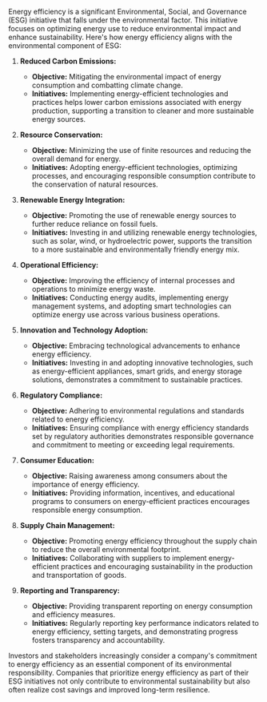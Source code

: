 Energy efficiency is a significant Environmental, Social, and Governance (ESG) initiative that falls under the environmental factor. This initiative focuses on optimizing energy use to reduce environmental impact and enhance sustainability. Here's how energy efficiency aligns with the environmental component of ESG:

1. **Reduced Carbon Emissions:**
   - **Objective:** Mitigating the environmental impact of energy consumption and combatting climate change.
   - **Initiatives:** Implementing energy-efficient technologies and practices helps lower carbon emissions associated with energy production, supporting a transition to cleaner and more sustainable energy sources.

2. **Resource Conservation:**
   - **Objective:** Minimizing the use of finite resources and reducing the overall demand for energy.
   - **Initiatives:** Adopting energy-efficient technologies, optimizing processes, and encouraging responsible consumption contribute to the conservation of natural resources.

3. **Renewable Energy Integration:**
   - **Objective:** Promoting the use of renewable energy sources to further reduce reliance on fossil fuels.
   - **Initiatives:** Investing in and utilizing renewable energy technologies, such as solar, wind, or hydroelectric power, supports the transition to a more sustainable and environmentally friendly energy mix.

4. **Operational Efficiency:**
   - **Objective:** Improving the efficiency of internal processes and operations to minimize energy waste.
   - **Initiatives:** Conducting energy audits, implementing energy management systems, and adopting smart technologies can optimize energy use across various business operations.

5. **Innovation and Technology Adoption:**
   - **Objective:** Embracing technological advancements to enhance energy efficiency.
   - **Initiatives:** Investing in and adopting innovative technologies, such as energy-efficient appliances, smart grids, and energy storage solutions, demonstrates a commitment to sustainable practices.

6. **Regulatory Compliance:**
   - **Objective:** Adhering to environmental regulations and standards related to energy efficiency.
   - **Initiatives:** Ensuring compliance with energy efficiency standards set by regulatory authorities demonstrates responsible governance and commitment to meeting or exceeding legal requirements.

7. **Consumer Education:**
   - **Objective:** Raising awareness among consumers about the importance of energy efficiency.
   - **Initiatives:** Providing information, incentives, and educational programs to consumers on energy-efficient practices encourages responsible energy consumption.

8. **Supply Chain Management:**
   - **Objective:** Promoting energy efficiency throughout the supply chain to reduce the overall environmental footprint.
   - **Initiatives:** Collaborating with suppliers to implement energy-efficient practices and encouraging sustainability in the production and transportation of goods.

9. **Reporting and Transparency:**
   - **Objective:** Providing transparent reporting on energy consumption and efficiency measures.
   - **Initiatives:** Regularly reporting key performance indicators related to energy efficiency, setting targets, and demonstrating progress fosters transparency and accountability.

Investors and stakeholders increasingly consider a company's commitment to energy efficiency as an essential component of its environmental responsibility. Companies that prioritize energy efficiency as part of their ESG initiatives not only contribute to environmental sustainability but also often realize cost savings and improved long-term resilience.